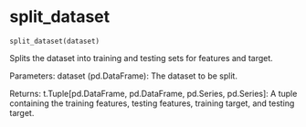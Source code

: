 # split_dataset { #srinivasan_ai_839.split_dataset }

`split_dataset(dataset)`

Splits the dataset into training and testing sets for features and target.

Parameters:
dataset (pd.DataFrame): The dataset to be split.

Returns:
t.Tuple[pd.DataFrame, pd.DataFrame, pd.Series, pd.Series]: A tuple containing the training features, testing features, training target, and testing target.